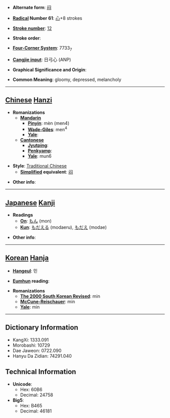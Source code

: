 * '''Alternate form''': [[闷]]

* '''[[Wiktionary:Chinese radical index| Radical]] Number 61''': [[Wiktionary:Chinese radical index 心|心]]+8 strokes

* '''[[Wiktionary:Chinese total strokes index|Stroke number]]''': [[Wiktionary:Chinese total strokes index 12|12]]

* '''Stroke order''': 

* '''[[Wiktionary:Chinese four corner index|Four-Corner System]]''': 7733<sub>7</sub>

* '''[[Wiktionary:Chinese Cangjie index|Cangjie input]]''': 日弓心 (ANP)

* '''Graphical Significance and Origin''': 

* '''Common Meaning''': gloomy, depressed, melancholy

----

== [[Chinese]] [[Hanzi]] ==

* '''Romanizations'''
** '''[[Mandarin]]'''
*** '''[[Pinyin]]''': mèn (men4)
*** '''[[Wade-Giles]]''': men<sup>4</sup>
*** '''[[Yale]]''': 
** '''[[Cantonese]]'''
*** '''[[Jyutping]]''':
*** '''[[Penkyamp]]''': 
*** '''[[Yale]]''': mun6

* '''Style''': [[Traditional Chinese]] 
** '''[[Simplified Chinese|Simplified]] equivalent''': [[闷]]

* '''Other info''': 

----

== [[Japanese]] [[Kanji]] ==

* '''Readings'''
** '''[[On]]''': [[もん]] (mon)
** '''[[Kun]]''': [[もだえる]] (modaeru), [[もだえ]] (modae)

* '''Other info''':  

----

== [[Korean]] [[Hanja]] ==

* '''[[Hangeul]]''': 민

* '''[[Eumhun]] reading''': 

* '''Romanizations'''
** '''[[The 2000 South Korean Revised Romanization|The 2000 South Korean Revised]]''': min
** '''[[McCune-Reischauer]]''': min
** '''[[Yale]]''': min

----

== Dictionary Information ==

* KangXi: 1333.091
* Morobashi: 10729
* Dae Jaweon: 0722.090
* Hanyu Da Zidian: 74291.040

== Technical Information ==

* '''Unicode''':
** Hex: 60B6
** Decimal: 24758
* '''Big5''':
** Hex: B465
** Decimal: 46181